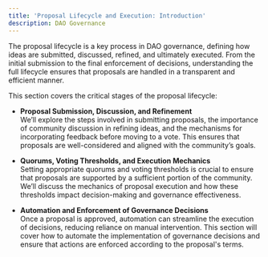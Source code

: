 ```yaml
---
title: 'Proposal Lifecycle and Execution: Introduction'
description: DAO Governance
---
```


The proposal lifecycle is a key process in DAO governance, defining how ideas are submitted, discussed, refined, and ultimately executed. From the initial submission to the final enforcement of decisions, understanding the full lifecycle ensures that proposals are handled in a transparent and efficient manner.

This section covers the critical stages of the proposal lifecycle:

- **Proposal Submission, Discussion, and Refinement**  
  We’ll explore the steps involved in submitting proposals, the importance of community discussion in refining ideas, and the mechanisms for incorporating feedback before moving to a vote. This ensures that proposals are well-considered and aligned with the community’s goals.

- **Quorums, Voting Thresholds, and Execution Mechanics**  
  Setting appropriate quorums and voting thresholds is crucial to ensure that proposals are supported by a sufficient portion of the community. We’ll discuss the mechanics of proposal execution and how these thresholds impact decision-making and governance effectiveness.

- **Automation and Enforcement of Governance Decisions**  
  Once a proposal is approved, automation can streamline the execution of decisions, reducing reliance on manual intervention. This section will cover how to automate the implementation of governance decisions and ensure that actions are enforced according to the proposal's terms.